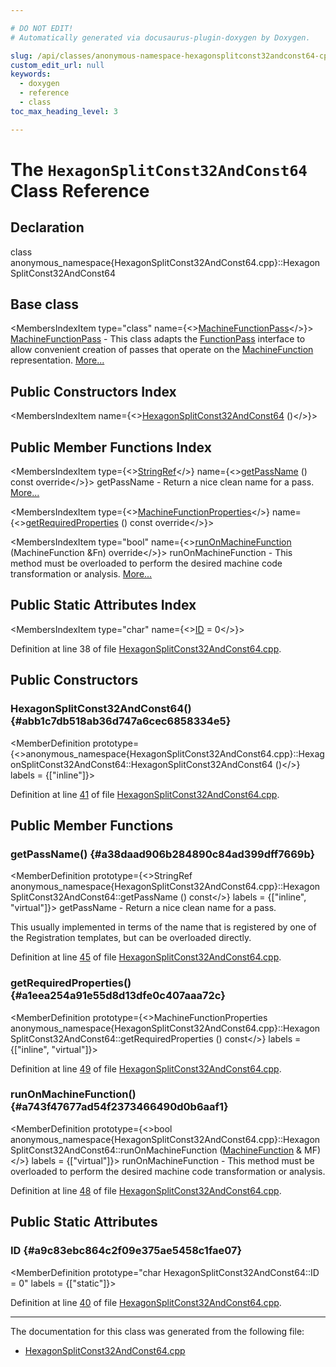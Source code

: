 ```yaml
---

# DO NOT EDIT!
# Automatically generated via docusaurus-plugin-doxygen by Doxygen.

slug: /api/classes/anonymous-namespace-hexagonsplitconst32andconst64-cpp-/hexagonsplitconst32andconst64
custom_edit_url: null
keywords:
  - doxygen
  - reference
  - class
toc_max_heading_level: 3

---
```





# The `HexagonSplitConst32AndConst64` Class Reference

<DoxygenPage pluginConfig={pluginConfig}>



## Declaration

<CodeBlock>class anonymous_namespace{HexagonSplitConst32AndConst64.cpp}::HexagonSplitConst32AndConst64</CodeBlock>

## Base class

<MembersIndex>

<MembersIndexItem
  type="class"
  name={<><a href="/docs/api/classes/llvm/machinefunctionpass">MachineFunctionPass</a></>}>
<a href="/docs/api/classes/llvm/machinefunctionpass">MachineFunctionPass</a> - This class adapts the <a href="/docs/api/classes/llvm/functionpass">FunctionPass</a> interface to allow convenient creation of passes that operate on the <a href="/docs/api/classes/llvm/machinefunction">MachineFunction</a> representation. <a href="/docs/api/classes/llvm/machinefunctionpass/#details">More...</a>
</MembersIndexItem>

</MembersIndex>

## Public Constructors Index

<MembersIndex>

<MembersIndexItem
  name={<><a href="#abb1c7db518ab36d747a6cec6858334e5">HexagonSplitConst32AndConst64</a> ()</>}>
</MembersIndexItem>

</MembersIndex>

## Public Member Functions Index

<MembersIndex>

<MembersIndexItem
  type={<><a href="/docs/api/classes/llvm/stringref">StringRef</a></>}
  name={<><a href="#a38daad906b284890c84ad399dff7669b">getPassName</a> () const override</>}>
getPassName - Return a nice clean name for a pass. <a href="#a38daad906b284890c84ad399dff7669b">More...</a>
</MembersIndexItem>

<MembersIndexItem
  type={<><a href="/docs/api/classes/llvm/machinefunctionproperties">MachineFunctionProperties</a></>}
  name={<><a href="#a1eea254a91e55d8d13dfe0c407aaa72c">getRequiredProperties</a> () const override</>}>
</MembersIndexItem>

<MembersIndexItem
  type="bool"
  name={<><a href="#a743f47677ad54f2373466490d0b6aaf1">runOnMachineFunction</a> (MachineFunction &amp;Fn) override</>}>
runOnMachineFunction - This method must be overloaded to perform the desired machine code transformation or analysis. <a href="#a743f47677ad54f2373466490d0b6aaf1">More...</a>
</MembersIndexItem>

</MembersIndex>

## Public Static Attributes Index

<MembersIndex>

<MembersIndexItem
  type="char"
  name={<><a href="#a9c83ebc864c2f09e375ae5458c1fae07">ID</a> = 0</>}>
</MembersIndexItem>

</MembersIndex>


Definition at line 38 of file <a href="/docs/api/files/lib/lib/target/lib/target/hexagon/hexagonsplitconst32andconst64-cpp">HexagonSplitConst32AndConst64.cpp</a>.

<SectionDefinition>

## Public Constructors

### HexagonSplitConst32AndConst64() {#abb1c7db518ab36d747a6cec6858334e5}

<MemberDefinition
  prototype={<>anonymous&#95;namespace&#123;HexagonSplitConst32AndConst64.cpp&#125;::HexagonSplitConst32AndConst64::HexagonSplitConst32AndConst64 ()</>}
  labels = {["inline"]}>

Definition at line <a href="/docs/api/files/lib/lib/target/lib/target/hexagon/hexagonsplitconst32andconst64-cpp/#l00041">41</a> of file <a href="/docs/api/files/lib/lib/target/lib/target/hexagon/hexagonsplitconst32andconst64-cpp">HexagonSplitConst32AndConst64.cpp</a>.
</MemberDefinition>

</SectionDefinition>

<SectionDefinition>

## Public Member Functions

### getPassName() {#a38daad906b284890c84ad399dff7669b}

<MemberDefinition
  prototype={<>StringRef anonymous&#95;namespace&#123;HexagonSplitConst32AndConst64.cpp&#125;::HexagonSplitConst32AndConst64::getPassName () const</>}
  labels = {["inline", "virtual"]}>
getPassName - Return a nice clean name for a pass.

This usually implemented in terms of the name that is registered by one of the Registration templates, but can be overloaded directly.

Definition at line <a href="/docs/api/files/lib/lib/target/lib/target/hexagon/hexagonsplitconst32andconst64-cpp/#l00045">45</a> of file <a href="/docs/api/files/lib/lib/target/lib/target/hexagon/hexagonsplitconst32andconst64-cpp">HexagonSplitConst32AndConst64.cpp</a>.
</MemberDefinition>

### getRequiredProperties() {#a1eea254a91e55d8d13dfe0c407aaa72c}

<MemberDefinition
  prototype={<>MachineFunctionProperties anonymous&#95;namespace&#123;HexagonSplitConst32AndConst64.cpp&#125;::HexagonSplitConst32AndConst64::getRequiredProperties () const</>}
  labels = {["inline", "virtual"]}>

Definition at line <a href="/docs/api/files/lib/lib/target/lib/target/hexagon/hexagonsplitconst32andconst64-cpp/#l00049">49</a> of file <a href="/docs/api/files/lib/lib/target/lib/target/hexagon/hexagonsplitconst32andconst64-cpp">HexagonSplitConst32AndConst64.cpp</a>.
</MemberDefinition>

### runOnMachineFunction() {#a743f47677ad54f2373466490d0b6aaf1}

<MemberDefinition
  prototype={<>bool anonymous&#95;namespace&#123;HexagonSplitConst32AndConst64.cpp&#125;::HexagonSplitConst32AndConst64::runOnMachineFunction (<a href="/docs/api/classes/llvm/machinefunction">MachineFunction</a> &amp; MF)</>}
  labels = {["virtual"]}>
runOnMachineFunction - This method must be overloaded to perform the desired machine code transformation or analysis.

Definition at line <a href="/docs/api/files/lib/lib/target/lib/target/hexagon/hexagonsplitconst32andconst64-cpp/#l00048">48</a> of file <a href="/docs/api/files/lib/lib/target/lib/target/hexagon/hexagonsplitconst32andconst64-cpp">HexagonSplitConst32AndConst64.cpp</a>.
</MemberDefinition>

</SectionDefinition>

<SectionDefinition>

## Public Static Attributes

### ID {#a9c83ebc864c2f09e375ae5458c1fae07}

<MemberDefinition
  prototype="char HexagonSplitConst32AndConst64::ID = 0"
  labels = {["static"]}>

Definition at line <a href="/docs/api/files/lib/lib/target/lib/target/hexagon/hexagonsplitconst32andconst64-cpp/#l00040">40</a> of file <a href="/docs/api/files/lib/lib/target/lib/target/hexagon/hexagonsplitconst32andconst64-cpp">HexagonSplitConst32AndConst64.cpp</a>.
</MemberDefinition>

</SectionDefinition>

<hr/>

The documentation for this class was generated from the following file:

<ul>
<li><a href="/docs/api/files/lib/lib/target/lib/target/hexagon/hexagonsplitconst32andconst64-cpp">HexagonSplitConst32AndConst64.cpp</a></li>
</ul>

</DoxygenPage>
